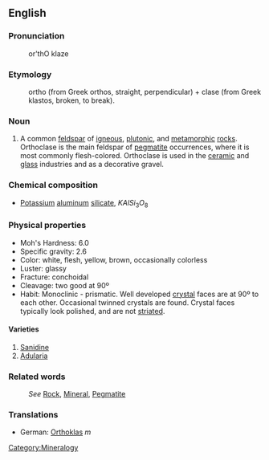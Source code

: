==English==
===Pronunciation===

:or'thO klaze

===Etymology===

:ortho (from Greek orthos, straight, perpendicular) + clase (from Greek klastos, broken, to break).

===Noun===
#A common [[feldspar]] of [[igneous]], [[plutonic]], and [[metamorphic]] [[rock]]s. Orthoclase is the main feldspar of [[pegmatite]] occurrences, where it is most commonly flesh-colored. Orthoclase is used in the [[ceramic]] and [[glass]] industries and as a decorative gravel.


=== Chemical composition ===
*[[Potassium]] [[aluminum]] [[silicate]], <math>KAlSi_3O_8</math>
 
=== Physical properties ===

*Moh's Hardness: 6.0
*Specific gravity: 2.6
*Color: white, flesh, yellow, brown, occasionally colorless
*Luster: glassy
*Fracture: conchoidal
*Cleavage: two good at 90º
*Habit: Monoclinic - prismatic. Well developed [[crystal]] faces are at 90º to each other. Occasional twinned crystals are found. Crystal faces typically look polished, and are not [[striated]].

==== Varieties ====
#[[Sanidine]]
#[[Adularia]]

===Related words===
:''See'' [[Rock]], [[Mineral]], [[Pegmatite]]

[[Category:Mineralogy]]

=== Translations ===
*German: [[Orthoklas]] ''m''